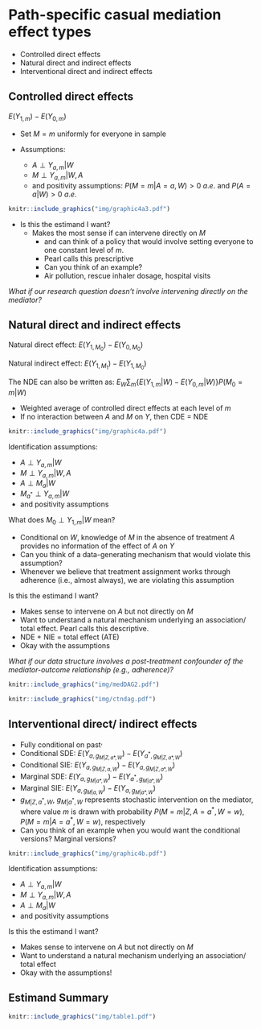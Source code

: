 # Path-specific casual mediation effect types {#estimands}

- Controlled direct effects
- Natural direct and indirect effects
- Interventional direct and indirect effects

## Controlled direct effects {-}
$E(Y_{1,m}) - E(Y_{0,m})$

- Set $M=m$ uniformly for everyone in sample
- Assumptions:

	+ $A \perp Y_{a,m} | W$ 
	+ $M \perp Y_{a,m} | W, A$
	+ and positivity assumptions: $P(M =m | A=a,W) > 0 \text{  } a.e.$ and $P(A=a | W) > 0 \text{  } a.e.$

```r
knitr::include_graphics("img/graphic4a3.pdf")
```

- Is this the estimand I want?
  + Makes the most sense if can intervene directly on $M$ 
	+ and can think of a policy that would involve setting everyone to one constant level of $m$.
	+ Pearl calls this prescriptive
	+ Can you think of an example?
	+ Air pollution, rescue inhaler dosage, hospital visits

_What if our research question doesn't involve intervening directly on the mediator?_


## Natural direct and indirect effects {-}

Natural direct effect: $E(Y_{1,M_0}) - E(Y_{0,M_0})$

Natural indirect effect: $E(Y_{1,M_1}) - E(Y_{1,M_0})$ 

The NDE can also be written as: $E_W \sum_m \{E(Y_{1,m}|W) - E(Y_{0,m}|W)\} P(M_{0}=m | W)$

- Weighted average of controlled direct effects at each level of $m$
- If no interaction between $A$ and $M$ on $Y$, then CDE = NDE 

```r
knitr::include_graphics("img/graphic4a.pdf")
```

Identification assumptions:

- $A \perp Y_{a,m} | W$ 
- $M \perp Y_{a,m} | W, A$
- $A \perp M_a | W$ 
- $M_{a^*} \perp Y_{a,m} | W$
- and positivity assumptions

What does $M_0 \perp Y_{1,m} | W$ mean?

-  Conditional on $W$, knowledge of $M$ in the absence of treatment $A$ provides no information of the effect of $A$ on $Y$\footnotemark
- Can you think of a data-generating mechanism that would violate this assumption?
- Whenever we believe that treatment assignment works through adherence (i.e., almost always), we are violating this assumption

Is this the estimand I want?

- Makes sense to intervene on $A$ but not directly on $M$
- Want to understand a natural mechanism underlying an association/ total effect. Pearl calls this descriptive.\footnotemark
- NDE + NIE = total effect (ATE)
- Okay with the assumptions

_What if our data structure involves a post-treatment confounder of the mediator-outcome relationship (e.g., adherence)?_

```r
knitr::include_graphics("img/medDAG2.pdf")
```

```r
knitr::include_graphics("img/ctndag.pdf")
```

## Interventional direct/ indirect effects {-}

- Fully conditional on past\footnotemark$^,$\footnotemark
 + Conditional SDE: $E(Y_{a, g_{M|Z,a*,W}}) - E(Y_{a^*, g_{M|Z,a*,W}})$
 + Conditional SIE: $E(Y_{a, g_{M|Z,a,W}}) - E(Y_{a, g_{M|Z,a*,W}})$
 + Marginal SDE: $E(Y_{a, g_{M|a*,W}}) - E(Y_{a^*, g_{M|a*,W}})$
 + Marginal SIE: $E(Y_{a, g_{M|a,W}}) - E(Y_{a, g_{M|a*,W}})$
 + $g_{M|Z,a^*,W}$, $g_{M|a^*,W}$ represents stochastic intervention on the mediator, where value $m$ is drawn with probability $P(M=m|Z, A=a^*,W=w)$, $P(M=m|A=a^*,W=w)$, respectively
 + Can you think of an example when you would want the conditional versions? Marginal versions?

```r
knitr::include_graphics("img/graphic4b.pdf")
```

Identification assumptions:

- $A \perp Y_{a,m} | W$ 
- $M \perp Y_{a,m} | W, A$
- $A \perp M_a | W$ 
- and positivity assumptions

Is this the estimand I want?

- Makes sense to intervene on $A$ but not directly on $M$
- Want to understand a natural mechanism underlying an association/ total effect
- Okay with the assumptions!


## Estimand Summary {-}

```r
knitr::include_graphics("img/table1.pdf")
```
